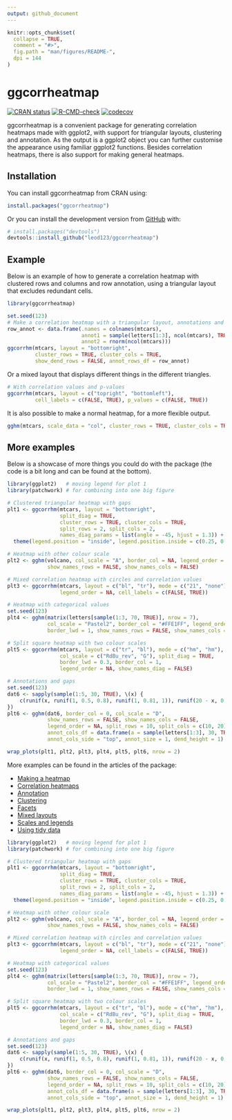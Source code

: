```yaml
---
output: github_document
---
```


<!-- README.md is generated from README.Rmd. Please edit that file -->

```r
knitr::opts_chunk$set(
  collapse = TRUE,
  comment = "#>",
  fig.path = "man/figures/README-",
  dpi = 144
)
```

# ggcorrheatmap

<!-- badges: start -->
[![CRAN status](https://www.r-pkg.org/badges/version/ggcorrheatmap)](https://CRAN.R-project.org/package=ggcorrheatmap)
[![R-CMD-check](https://github.com/leod123/ggcorrheatmap/actions/workflows/R-CMD-check.yaml/badge.svg)](https://github.com/leod123/ggcorrheatmap/actions/workflows/R-CMD-check.yaml)
[![codecov](https://codecov.io/gh/leod123/ggcorrheatmap/branch/main/graph/badge.svg)](https://app.codecov.io/gh/leod123/ggcorrheatmap/branch/main)
<!-- badges: end -->

ggcorrheatmap is a convenient package for generating correlation heatmaps made with ggplot2, with support for triangular layouts, clustering and annotation. As the output is a ggplot2 object you can further customise the appearance using familiar ggplot2 functions. Besides correlation heatmaps, there is also support for making general heatmaps.

## Installation

You can install ggcorrheatmap from CRAN using:

``` r
install.packages("ggcorrheatmap")
```

Or you can install the development version from [GitHub](https://github.com/) with:

``` r
# install.packages("devtools")
devtools::install_github("leod123/ggcorrheatmap")
```

## Example

Below is an example of how to generate a correlation heatmap with clustered rows and columns and row annotation, using a triangular layout that excludes redundant cells.

```r
library(ggcorrheatmap)

set.seed(123)
# Make a correlation heatmap with a triangular layout, annotations and clustering
row_annot <- data.frame(.names = colnames(mtcars),
                        annot1 = sample(letters[1:3], ncol(mtcars), TRUE),
                        annot2 = rnorm(ncol(mtcars)))
ggcorrhm(mtcars, layout = "bottomright",
         cluster_rows = TRUE, cluster_cols = TRUE,
         show_dend_rows = FALSE, annot_rows_df = row_annot)

```

Or a mixed layout that displays different things in the different triangles.

```r
# With correlation values and p-values
ggcorrhm(mtcars, layout = c("topright", "bottomleft"),
         cell_labels = c(FALSE, TRUE), p_values = c(FALSE, TRUE))
```


It is also possible to make a normal heatmap, for a more flexible output.

```r
gghm(mtcars, scale_data = "col", cluster_rows = TRUE, cluster_cols = TRUE)
```

## More examples

Below is a showcase of more things you could do with the package (the code is a bit long and can be found at the bottom).

```r
library(ggplot2)   # moving legend for plot 1
library(patchwork) # for combining into one big figure

# Clustered triangular heatmap with gaps
plt1 <- ggcorrhm(mtcars, layout = "bottomright",
                 split_diag = TRUE,
                 cluster_rows = TRUE, cluster_cols = TRUE,
                 split_rows = 2, split_cols = 2,
                 names_diag_params = list(angle = -45, hjust = 1.3)) +
  theme(legend.position = "inside", legend.position.inside = c(0.25, 0.75))

# Heatmap with other colour scale
plt2 <- gghm(volcano, col_scale = "A", border_col = NA, legend_order = NA,
             show_names_rows = FALSE, show_names_cols = FALSE)

# Mixed correlation heatmap with circles and correlation values
plt3 <- ggcorrhm(mtcars, layout = c("bl", "tr"), mode = c("21", "none"),
                 legend_order = NA, cell_labels = c(FALSE, TRUE))

# Heatmap with categorical values
set.seed(123)
plt4 <- gghm(matrix(letters[sample(1:3, 70, TRUE)], nrow = 7),
             col_scale = "Pastel2", border_col = "#FFE1FF", legend_order = NA,
             border_lwd = 1, show_names_rows = FALSE, show_names_cols = FALSE)

# Split square heatmap with two colour scales
plt5 <- ggcorrhm(mtcars, layout = c("tr", "bl"), mode = c("hm", "hm"),
                 col_scale = c("RdBu_rev", "G"), split_diag = TRUE,
                 border_lwd = 0.3, border_col = 1,
                 legend_order = NA, show_names_diag = FALSE)

# Annotations and gaps
set.seed(123)
dat6 <- sapply(sample(1:5, 30, TRUE), \(x) {
    c(runif(x, runif(1, 0.5, 0.8), runif(1, 0.81, 1)), runif(20 - x, 0, 0.2))[sample(1:20, 20, FALSE)]
})
plt6 <- gghm(dat6, border_col = 0, col_scale = "D",
             show_names_rows = FALSE, show_names_cols = FALSE,
             legend_order = NA, split_rows = 10, split_cols = c(10, 20),
             annot_cols_df = data.frame(a = sample(letters[1:3], 30, TRUE), b = 1:30),
             annot_cols_side = "top", annot_size = 1, dend_height = 1)

wrap_plots(plt1, plt2, plt3, plt4, plt5, plt6, nrow = 2)
```

More examples can be found in the articles of the package:

- [Making a heatmap](https://leod123.github.io/ggcorrheatmap/articles/heatmap.html)
- [Correlation heatmaps](https://leod123.github.io/ggcorrheatmap/articles/correlation.html)
- [Annotation](https://leod123.github.io/ggcorrheatmap/articles/annotation.html)
- [Clustering](https://leod123.github.io/ggcorrheatmap/articles/clustering.html)
- [Facets](https://leod123.github.io/ggcorrheatmap/articles/facets.html)
- [Mixed layouts](https://leod123.github.io/ggcorrheatmap/articles/mixed.html)
- [Scales and legends](https://leod123.github.io/ggcorrheatmap/articles/legends.html)
- [Using tidy data](https://leod123.github.io/ggcorrheatmap/articles/tidy_input.html)

```r
library(ggplot2)   # moving legend for plot 1
library(patchwork) # for combining into one big figure

# Clustered triangular heatmap with gaps
plt1 <- ggcorrhm(mtcars, layout = "bottomright",
                 split_diag = TRUE,
                 cluster_rows = TRUE, cluster_cols = TRUE,
                 split_rows = 2, split_cols = 2,
                 names_diag_params = list(angle = -45, hjust = 1.3)) +
  theme(legend.position = "inside", legend.position.inside = c(0.25, 0.75))

# Heatmap with other colour scale
plt2 <- gghm(volcano, col_scale = "A", border_col = NA, legend_order = NA,
             show_names_rows = FALSE, show_names_cols = FALSE)

# Mixed correlation heatmap with circles and correlation values
plt3 <- ggcorrhm(mtcars, layout = c("bl", "tr"), mode = c("21", "none"),
                 legend_order = NA, cell_labels = c(FALSE, TRUE))

# Heatmap with categorical values
set.seed(123)
plt4 <- gghm(matrix(letters[sample(1:3, 70, TRUE)], nrow = 7),
             col_scale = "Pastel2", border_col = "#FFE1FF", legend_order = NA,
             border_lwd = 1, show_names_rows = FALSE, show_names_cols = FALSE)

# Split square heatmap with two colour scales
plt5 <- ggcorrhm(mtcars, layout = c("tr", "bl"), mode = c("hm", "hm"),
                 col_scale = c("RdBu_rev", "G"), split_diag = TRUE,
                 border_lwd = 0.3, border_col = 1,
                 legend_order = NA, show_names_diag = FALSE)

# Annotations and gaps
set.seed(123)
dat6 <- sapply(sample(1:5, 30, TRUE), \(x) {
    c(runif(x, runif(1, 0.5, 0.8), runif(1, 0.81, 1)), runif(20 - x, 0, 0.2))[sample(1:20, 20, FALSE)]
})
plt6 <- gghm(dat6, border_col = 0, col_scale = "D",
             show_names_rows = FALSE, show_names_cols = FALSE,
             legend_order = NA, split_rows = 10, split_cols = c(10, 20),
             annot_cols_df = data.frame(a = sample(letters[1:3], 30, TRUE), b = 1:30),
             annot_cols_side = "top", annot_size = 1, dend_height = 1)

wrap_plots(plt1, plt2, plt3, plt4, plt5, plt6, nrow = 2)
```

